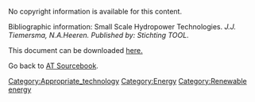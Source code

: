 No copyright information is available for this content.

Bibliographic information:
Small Scale Hydropower Technologies. ''J.J. Tiemersma, N.A.Heeren. Published by: Stichting TOOL.''

This document can be downloaded [http://www.fastonline.org/CD3WD_40/JF/430/22-540.pdf here.]

Go back to [[AT Sourcebook]].
[[Category:Appropriate_technology]]
[[Category:Energy]]
[[Category:Renewable energy]]